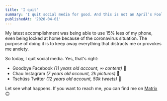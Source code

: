 ```yaml
---
title: 'I quit'
summary: 'I quit social media for good. And this is not an April’s Fools joke 😅'
publishedAt: '2020-04-01'
---
```


My latest accomplishment was being able to use 15% less of my phone, even being locked at home because of the coronavirus situation. The purpose of doing it is to keep away everything that distracts me or provokes me anxiety.

So today, I quit social media. Yes, that's right:

- Goodbye Facebook _(11 years old account, &#8734; content)_ 👋
- Chau Instagram _(7 years old account, 2k pictures)_ 👋
- Tschüss Twitter _(12 years old account, 50k tweets)_ 👋

Let see what happens. If you want to reach me, you can find me on [Matrix](https://matrix.to/#/@d:matrix.0xff.cafe) 🙃
